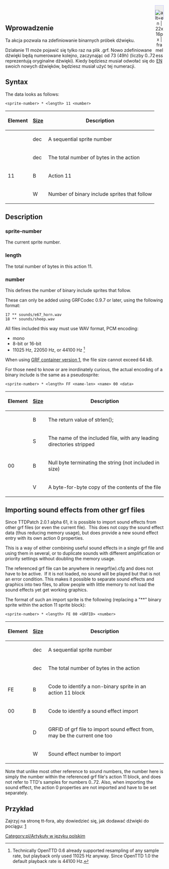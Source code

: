 <div style="float: right; border: 1px solid #c7c8fe; background-color: #EEE; padding:0px;"><!--
--><div style="display:inline-block; height: 3em; width: 26px; text-align:center;"><!--
--><!-- === Link do strony oryginalnej =========== --><!--
-->
[[File:en/Flag.png|link=http://newgrf-specs.tt-wiki.net/wiki/Action11 | alt=en | 22x16px | frameless]]<br/><!--
-->[http://newgrf-specs.tt-wiki.net/wiki/Action11 EN] 
</div><!--
--><!-- === szablon =========== --><!--
--> </div>
[[Category:pl/Artykuły w języku polskim]]
<br>{{en/Ambox| text = w trakcie edycji.}}

==Wprowadzenie==
{{en/Ottdp|0.6|2.5|ttdprev=2.0.1 alpha 57}}

Ta akcja pozwala na zdefiniowanie binarnych próbek dźwięku.

Działanie 11 może pojawić się tylko raz na plik .grf.
Nowo zdefiniowane dźwięki będą numerowane kolejno, zaczynając od 73 (49h) (liczby 0..72 reprezentują oryginalne dźwięki). Kiedy będziesz musiał odwołać się do swoich nowych dźwięków, będziesz musiał użyć tej numeracji.

== Syntax ==

The data looks as follows:

<pre><sprite-number> * <length> 11 <number></pre>

{|
!Element !![[en/GRFActionsDetailed|Size]] !! Description
|-
|<sprite-number> ||dec ||A sequential sprite number
|-
|<length> ||dec||The total number of bytes in the action
|-
|11 ||B||Action 11
|-
|<number> ||W ||Number of binary include sprites that follow
|}


== Description ==

=== sprite-number ===

The current sprite number.

=== length ===

The total number of bytes in this action 11.

=== number ===

This defines the number of binary include sprites that follow.

These can only be added using GRFCodec 0.9.7 or later, using the following format:

<pre>17 ** sounds/e67_horn.wav
18 ** sounds/sheep.wav</pre>

All files included this way must use WAV format, PCM encoding:
* mono
* 8-bit or {{en/Ottdp|1.0|no}} 16-bit
* 11025 Hz, 22050 Hz, or {{en/Ottdp|1.0|no}} 44100 Hz <ref>Technically OpenTTD 0.6 already supported resampling of any sample rate, but playback only used 11025 Hz anyway. Since OpenTTD 1.0 the default playback rate is 44100 Hz.</ref>
When using [[en/Version numbers#grf-container-version|GRF container version 1]], the file size cannot exceed 64 kB.

<references/>

For those need to know or are inordinately curious, the actual encoding of a binary include is the same as a pseudosprite:

<pre><sprite-number> * <length> FF <name-len> <name> 00 <data></pre>

{|
!Element !![[en/GRFActionsDetailed|Size]] !! Description
|-
|<name-len> ||B ||The return value of strlen(<name>);
|-
|<name> ||S ||The name of the included file, with any leading directories stripped
|-
|00 ||B ||Null byte terminating the string (not included in size)
|-
|<data> ||V ||A byte-for-byte copy of the contents of the file
|}

== Importing sound effects from other grf files ==
{{en/Ottdp|0.6|2.5|ttdprev=2.0.1 alpha 61}}
Since TTDPatch 2.0.1 alpha 61, it is possible to import sound effects from other grf files (or even the current file). &nbsp;This does not copy the sound effect data (thus reducing memory usage), but does provide a new sound effect entry with its own action 0 properties.

This is a way of either combining useful sound effects in a single grf file and using them in several, or to duplicate sounds with different amplification or priority settings without doubling the memory usage.

The referenced grf file can be anywhere in newgrf(w).cfg and does not have to be active. &nbsp;If it is not loaded, no sound will be played but that is not an error condition. This makes it possible to separate sound effects and graphics into two files, to allow people with little memory to not load the sound effects yet get working graphics.

The format of such an import sprite is the following (replacing a "**" binary sprite within the action 11 sprite block):

<pre><sprite-number> * <length> FE 00 <GRFID> <number></pre>

{|
!Element !![[en/GRFActionsDetailed|Size]] !! Description
|-
|<sprite-number> ||dec ||A sequential sprite number
|-
|<length> ||dec||The total number of bytes in the action
|-
|FE ||B ||Code to identify a non-binary sprite in an action 11 block
|-
|00 ||B ||Code to identify a sound effect import
|-
|<GRFID> ||D ||GRFID of grf file to import sound effect from, may be the current one too
|-
|<number> ||W ||Sound effect number to import
|}

Note that unlike most other reference to sound numbers, the number here is simply the number within the referenced grf file's action 11 block, and does not refer to TTD's samples for numbers 0..72. Also, when importing the sound effect, the action 0 properties are not imported and have to be set separately.

== Przykład ==

Zajrzyj na stronę tt-fora, aby dowiedzieć się, jak dodawać dźwięki do pociągu: [http://www.tt-forums.net/viewtopic.php?f=26&t=5033&p=735013#p735013]